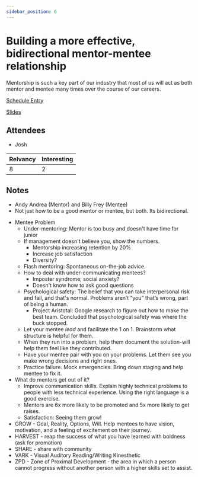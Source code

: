 ```yaml
---
sidebar_position: 6
---
```



# Building a more effective, bidirectional mentor-mentee relationship

Mentorship is such a key part of our industry that most of us will act as both mentor and mentee many times over the course of our careers.

<Speaker
  name='Andy Andrea'
  position='Lead Software Developer at Panorama Education'
  imageUrl='https://sessionize.com/image/7814-400o400o2-h259JgDfjtnHptzrfSUQCY.png'
/>
<Speaker
  name='William Frey'
  position='Software Engineer I @ Beyond Finance'
  imageUrl='https://sessionize.com/image/b406-400o400o2-UHwBetczDef9rVPfH9rTfz.jpeg'
/>

[Schedule Entry](https://railsconf2023.sessionize.com/session/453557)

[Slides](https://docs.google.com/presentation/d/1wNz-retETR4ePVougmPW25EQGrre6cjOhUWv8edCv3s/edit#slide=id.p)

## Attendees
* Josh

| Relvancy    | Interesting |
| ----------- | ----------- |
| 8           | 2           |

## Notes

* Andy Andrea (Mentor) and Billy Frey (Mentee)
* Not just how to be a good mentor or mentee, but both. Its bidirectional.

- Mentee Problem
  - Under-mentoring: Mentor is too busy and doesn't have time for junior
  - If management doesn't believe you, show the numbers.
    - Mentorship increasing retention by 20%
    - Increase job satisfaction
    - Diversity?
  - Flash mentoring: Spontaneous on-the-job advice.
  - How to deal with under-communicating mentees?
    - Imposter syndrome; social anxiety?
    - Doesn't know how to ask good questions
  - Psychological safety: The belief that you can take interpersonal risk and fail, and that's normal. Problems aren’t “you” that’s wrong, part of being a human.
    - Project Aristotal: Google research to figure out how to make the best team. Concluded that psychological safety was where the buck stopped.
  - Let your mentee *lead*  and facilitate the 1 on 1. Brainstorm what structure is helpful for them.
  - When they run into a problem, help them document the solution-will help them feel like they contributed.
  - Have your mentee pair with you on your problems. Let them see you make wrong decisions and right ones.
  - Practice failure. Mock emergencies. Bring down staging and help mentee to fix it.
- What do mentors get out of it?
  - Improve communication skills. Explain highly technical problems to people with less technical experience. Using the right language is a good exercise.
  - Mentors are 6x more likely to be promoted and 5x more likely to get raises.
  - Satisfaction: Seeing them grow!
- GROW - Goal, Reality, Options, Will. Help mentees to have vision, motivation, and a feeling of excitement on their journey.
- HARVEST - reap the success of what you have learned with boldness (ask for promotion)
- SHARE - share with community
- VARK - Visual Auditory Reading/Writing Kinesthetic
- ZPD - Zone of Proximal Development - the area in which a person cannot progress without another person with a higher skills set to assist.
